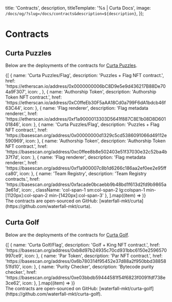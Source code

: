 

  title: 'Contracts',
  description,
  titleTemplate: '%s | Curta Docs',
  image: `/docs/og/?slug=/docs/contracts&description=${description}`,
});

# Contracts

<Description children={description} />

## Curta Puzzles

Below are the deployments of the contracts for [Curta Puzzles](/docs/puzzles/overview).

<div className="grid grid-cols-1 sm:grid-cols-2 lg:grid-cols-1 gap-4 min-[1120px]:grid-cols-2 min-[1420px]:grid-cols-3">
  {[
    {
      name: 'Curta Puzzles/Flag',
      description: 'Puzzles + Flag NFT contract.',
      href: 'https://etherscan.io/address/0x0000000006bC8D9e5e9d436217B88De704a9F307',
      icon: <LogoIcon.Ethereum />,
    },
    {
      name: 'Authorship Token',
      description: 'Authorship Token NFT contract.',
      href: 'https://etherscan.io/address/0xC0ffeEb30F5aAA18Cd0a799F6dA1bdcb46f63C44',
      icon: <LogoIcon.Ethereum />
    },
    {
      name: 'Flag renderer',
      description: 'Flag metadata renderer.',
      href: 'https://etherscan.io/address/0xf1a9000013303D5641f887C8E1b08D8D60101846',
      icon: <LogoIcon.Ethereum />
    },
    {
      name: 'Curta Puzzles/Flag',
      description: 'Puzzles + Flag NFT contract.',
      href: 'https://basescan.org/address/0x00000000d1329c5cd5386091066d49112e590969',
      icon: <LogoIcon.Base />
    },
    {
      name: 'Authorship Token',
      description: 'Authorship Token NFT contract.',
      href: 'https://basescan.org/address/0xc0ffee8b8e502403e51f37030e32c52ba4b37f7d',
      icon: <LogoIcon.Base />
    },
    {
      name: 'Flag renderer',
      description: 'Flag metadata renderer.',
      href: 'https://basescan.org/address/0xf1a900007c8b1d6266c186aa2ef0ee2e95ffca80',
      icon: <LogoIcon.Base />
    },
    {
      name: 'Team Registry',
      description: 'Team Registry contracts.',
      href: 'https://basescan.org/address/0xfacade0bcaebb9b48bd1f613d2fd9b9865a3e61d',
      icon: <LogoIcon.Base />,
      className: 'col-span-1 sm:col-span-2 lg:colspan-1 min-[1120px]:col-span-2 min-[1420px]:col-span-3'
    },
  ].map((item) => <LinkFeature key={item.href} {...item} />)}
</div>

<Callout intent='primary'>
  The contracts are open-sourced on GitHub: [waterfall-mkt/curta](https://github.com/waterfall-mkt/curta).
</Callout>

## Curta Golf

Below are the deployments of the contracts for [Curta Golf](/docs/golf/overview).

<div className="grid grid-cols-1 sm:grid-cols-2 lg:grid-cols-1 gap-4 min-[1120px]:grid-cols-2 min-[1420px]:grid-cols-3">
  {[
    {
      name: 'Curta Golf/Flag',
      description: 'Golf + King NFT contract.',
      href: 'https://basescan.org/address/0xb8d97b24935c70cd931bbc6150e2596570997ce9',
      icon: <LogoIcon.Base />
    },
    {
      name: 'Par Token',
      description: 'Par NFT contract.',
      href: 'https://basescan.org/address/0x6b780314f95452e37d88a2f950bbd3885851fd10',
      icon: <LogoIcon.Base />
    },
    {
      name: 'Purity Checker',
      description: 'Bytecode purity checker.',
      href: 'https://basescan.org/address/0xe03bbdb59444581f54f6823f0091fdf738e3ce62',
      icon: <LogoIcon.Base />
    },
  ].map((item) => <LinkFeature key={item.href} {...item} />)}
</div>

<Callout intent='primary'>
  The contracts are open-sourced on GitHub: [waterfall-mkt/curta-golf](https://github.com/waterfall-mkt/curta-golf).
</Callout>
